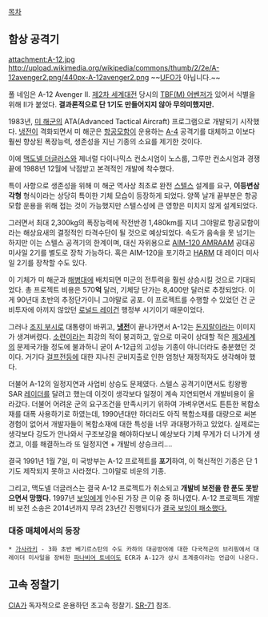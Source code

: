 [[목차]]
== 함상 공격기 ==
attachment:A-12.jpg
http://upload.wikimedia.org/wikipedia/commons/thumb/2/2e/A-12avenger2.png/440px-A-12avenger2.png
~~[[UFO]]가 아닙니다.~~

풀 네임은 A-12 Avenger II. [[제2차 세계대전]] 당시의 [[TBF(M) 어벤저]]가 있어서 식별을 위해 II가 붙었다. '''결과론적으로 단 1기도 만들어지지 않아 무의미했지만.'''

1983년, [[미 해군]]의 ATA(Advanced Tactical Aircraft) 프로그램으로 개발되기 시작했다. [[냉전]]이 격화되면서 미 해군은 [[항공모함]]이 운용하는 [[A-4]] 공격기를 대체하고 이보다 훨씬 향상된 폭장능력, 생존성을 지닌 기종의 소요를 제기한 것이다.

이에 [[맥도넬 더글러스]]와 제너럴 다이나믹스 컨소시엄이 노스룹, 그루만 컨소시엄과 경쟁 끝에 1988년 12월에 낙점받고 본격적인 개발에 착수했다.

특이 사항으로 생존성을 위해 미 해군 역사상 최초로 완전 [[스텔스]] 설계를 요구, '''이등변삼각형''' 형식이라는 상당히 특이한 기체 모습이 등장하게 되었다. 양쪽 날개 끝부분은 항공모함 운용을 위해 접는 것이 가능했지만 스텔스성에 큰 영향은 미치지 않게 설계되었다.

그러면서 최대 2,300kg의 폭장능력에 작전반경 1,480km를 지녀 그야말로 항공모함이라는 해상요새의 결정적인 타격수단이 될 것으로 예상되었다. 속도가 음속을 못 넘기는 하지만 이는 스텔스 공격기의 한계이며, 대신 자위용으로 [[AIM-120 AMRAAM]] 공대공 미사일 2기를 별도로 장착 가능하다. 혹은 AIM-120을 포기하고 [[HARM]] 대 레이더 미사일 2기를 장착할 수도 있다.

이 기체가 미 해군과 [[미합중국 해병대|해병대]]에 배치되면 미군의 전투력을 훨씬 상승시킬 것으로 기대되었다. 총 프로젝트 비용은 570'''억''' 달러, 기체당 단가는 8,400만 달러로 추정되었다. 이게 90년대 초반의 추정단가이니 그야말로 공포. 이 프로젝트를 수행할 수 있었던 건 군비투자에 아끼지 않았던 [[로널드 레이건]] 행정부 시기이기 때문이었다.

그러나 [[조지 부시]]로 대통령이 바뀌고, '''[[냉전]]'''이 끝나가면서 A-12는 [[돈지랄]]이라는 이미지가 생겨버렸다. [[소련]]이라는 최강의 적이 붕괴하고, 앞으로 미국이 상대할 적은 [[제3세계]]의 문제국가들 정도에 불과하니 굳이 A-12급의 고성능 기종이 아니더라도 충분했던 것이다. 거기다 [[걸프전]]등에 대한 지나친 군비지출로 인한 엄청난 재정적자도 생각해야 했다.

더불어 A-12의 일정지연과 사업비 상승도 문제였다. 스텔스 공격기이면서도 킹왕짱 SAR [[레이더]]를 달려고 했는데 이것이 생각보다 일정이 계속 지연되면서 개발비용이 올라갔다. 더불어 어려운 군의 요구조건을 만족시키기 위하여 가벼우면서도 튼튼한 복합소재를 대폭 사용하기로 하였는데, 1990년대만 하더라도 아직 복합소재를 대량으로 써본 경험이 없어서 개발자들이 복합소재에 대한 특성을 너무 과대평가하고 있었다. 실제로는 생각보다 강도가 안나와서 구조보강을 해야하다보니 예상보다 기체 무게가 더 나가게 생겼고, 이를 해결하느라 또 일정지연 + 개발비 상승크리....

결국 1991년 1월 7일, 미 국방부는 A-12 프로젝트를 '''포기'''하여, 이 혁신적인 기종은 단 1기도 제작되지 못하고 사라졌다. 그야말로 비운의 기종.

그리고, 맥도넬 더글러스는 결국 A-12 프로젝트가 취소되고 '''개발비 보전을 한 푼도 못받으면서 망했다.''' 1997년 [[보잉]]에게 인수된 가장 큰 이유 중 하나였다. A-12 프로젝트 개발비 보전 소송은 2014년까지 무려 23년간 진행되다가 [http://dunkbear.egloos.com/3450914 결국 보잉이 패소했다.]
=== 대중 매체에서의 등장 ===
 * [[가사라키]] - 3화 초반 베기르스탄의 수도 카하의 대공방어에 대한 다국적군의 브리핑에서 대레이더 미사일을 장비한 [[파나비어 토네이도]] ECR과 A-12가 상시 초계중이라는 언급이 나온다.
 
== 고속 정찰기 ==
[[CIA]]가 독자적으로 운용하던 초고속 정찰기. [[SR-71]] 참조.
